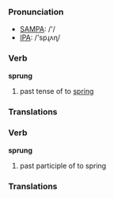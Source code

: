 === Pronunciation ===
*[[w:SAMPA|SAMPA]]: /'/
*[[w:IPA|IPA]]: /'spɻʌɳ/

=== Verb ===

'''sprung'''

# past tense of to [[spring]]

=== Translations ===


=== Verb ===

'''sprung'''

# past participle of to spring

=== Translations ===